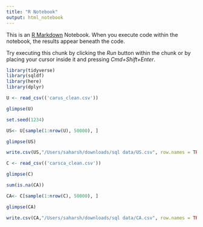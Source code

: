```yaml
---
title: "R Notebook"
output: html_notebook
---
```


This is an [R Markdown](http://rmarkdown.rstudio.com) Notebook. When you execute code within the notebook, the results appear beneath the code. 

Try executing this chunk by clicking the *Run* button within the chunk or by placing your cursor inside it and pressing *Cmd+Shift+Enter*. 

```r
library(tidyverse)
library(sqldf)
library(here)
library(dplyr)
```



```r

U <- read_csv(('carus_clean.csv'))
```



```r
glimpse(U)
```


```r
set.seed(1234)
```


```r
US<- U[sample(1:nrow(U), 50000), ]

```

```r
glimpse(US)
```



```r

write.csv(US,"/Users/saharsh/downloads/sql data/US.csv", row.names = TRUE)

```



```r
C <- read_csv(('carsca_clean.csv'))
```

```r
glimpse(C)
```


```r
sum(is.na(CA))
```


```r
CA<- C[sample(1:nrow(C), 50000), ]
```


```r
glimpse(CA)
```



```r
write.csv(CA,"/Users/saharsh/downloads/sql data/CA.csv", row.names = TRUE)
```

